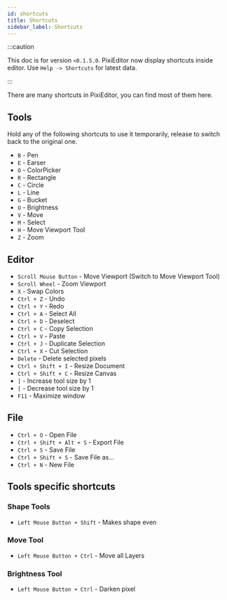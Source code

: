```yaml
---
id: shortcuts
title: Shortcuts
sidebar_label: Shortcuts
---
```


:::caution 

This doc is for version `<0.1.5.0`. PixiEditor now display shortcuts inside editor. Use `Help -> Shortcuts` for latest data.

:::

There are many shortcuts in PixiEditor, you can find most of them here.

## Tools

Hold any of the following shortcuts to use it temporarily, release to switch back to the original one.

* `B` - Pen
* `E` - Earser
* `O` - ColorPicker
* `R` - Rectangle
* `C` - Circle
* `L` - Line
* `G` - Bucket
* `U` - Brightness
* `V` - Move
* `M` - Select
* `H` - Move Viewport Tool
* `Z` - Zoom

## Editor

* `Scroll Mouse Button` - Move Viewport (Switch to Move Viewport Tool)
* `Scroll Wheel` - Zoom Viewport
* `X` - Swap Colors
* `Ctrl + Z` - Undo
* `Ctrl + Y` - Redo
* `Ctrl + A` - Select All
* `Ctrl + D` - Deselect
* `Ctrl + C` - Copy Selection
* `Ctrl + V` - Paste
* `Ctrl + J` - Duplicate Selection
* `Ctrl + X` - Cut Selection
* `Delete` - Delete selected pixels
* `Ctrl + Shift + I` - Resize Document
* `Ctrl + Shift + C` - Resize Canvas
* `]` - Increase tool size by 1
* `[` - Decrease tool size by 1
* `F11` - Maximize window


## File

* `Ctrl + O` - Open File
* `Ctrl + Shift + Alt + S` - Export File
* `Ctrl + S` - Save File
* `Ctrl + Shift + S` - Save File as...
* `Ctrl + N` - New File


## Tools specific shortcuts

### Shape Tools

* `Left Mouse Button + Shift` - Makes shape even

### Move Tool

* `Left Mouse Button + Ctrl` - Move all Layers

### Brightness Tool

* `Left Mouse Button + Ctrl` - Darken pixel